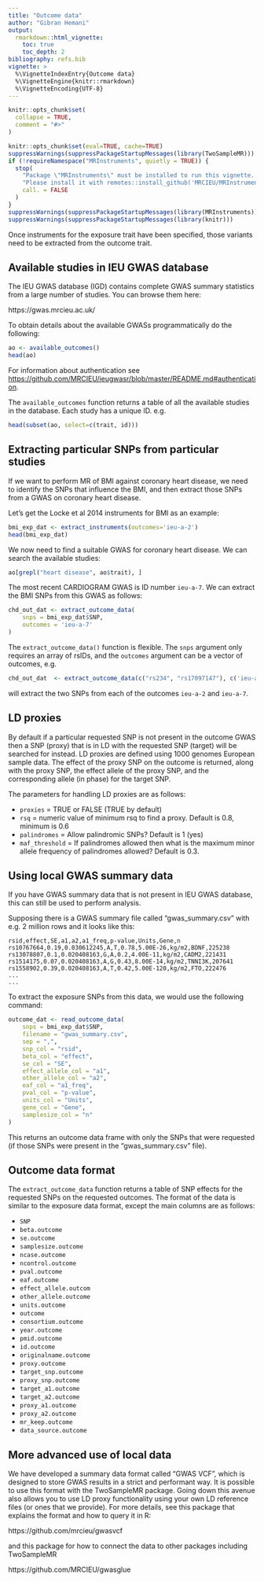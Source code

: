 ```yaml
---
title: "Outcome data"
author: "Gibran Hemani"
output:
  rmarkdown::html_vignette:
    toc: true
    toc_depth: 2
bibliography: refs.bib
vignette: >
  %\VignetteIndexEntry{Outcome data}
  %\VignetteEngine{knitr::rmarkdown}
  %\VignetteEncoding{UTF-8}
---
```


```r
knitr::opts_chunk$set(
  collapse = TRUE,
  comment = "#>"
)
```

```r
knitr::opts_chunk$set(eval=TRUE, cache=TRUE)
suppressWarnings(suppressPackageStartupMessages(library(TwoSampleMR)))
if (!requireNamespace("MRInstruments", quietly = TRUE)) {
  stop(
    "Package \"MRInstruments\" must be installed to run this vignette. ",
    "Please install it with remotes::install_github('MRCIEU/MRInstruments')",
    call. = FALSE
  )
}
suppressWarnings(suppressPackageStartupMessages(library(MRInstruments)))
suppressWarnings(suppressPackageStartupMessages(library(knitr)))
```

Once instruments for the exposure trait have been specified, those variants need to be extracted from the outcome trait. 


## Available studies in IEU GWAS database

The IEU GWAS database (IGD) contains complete GWAS summary statistics from a large number of studies. You can browse them here: 

https://gwas.mrcieu.ac.uk/

To obtain details about the available GWASs programmatically do the following:

```r
ao <- available_outcomes()
head(ao)
```

For information about authentication see [https://github.com/MRCIEU/ieugwasr/blob/master/README.md#authentication](https://github.com/MRCIEU/ieugwasr/blob/master/README.md#authentication). 

The `available_outcomes` function returns a table of all the available studies in the database. Each study has a unique ID. e.g.

```r
head(subset(ao, select=c(trait, id)))
```


## Extracting particular SNPs from particular studies

If we want to perform MR of BMI against coronary heart disease, we need to identify the SNPs that influence the BMI, and then extract those SNPs from a GWAS on coronary heart disease.

Let's get the Locke et al 2014 instruments for BMI as an example:

```r
bmi_exp_dat <- extract_instruments(outcomes='ieu-a-2')
head(bmi_exp_dat)
```

We now need to find a suitable GWAS for coronary heart disease. We can search the available studies:

```r
ao[grepl("heart disease", ao$trait), ]
```

The most recent CARDIOGRAM GWAS is ID number `ieu-a-7`. We can extract the BMI SNPs from this GWAS as follows:

```r
chd_out_dat <- extract_outcome_data(
	snps = bmi_exp_dat$SNP,
	outcomes = 'ieu-a-7'
)
```

The `extract_outcome_data()` function is flexible. The `snps` argument only requires an array of rsIDs, and the `outcomes` argument can be a vector of outcomes, e.g.
```r
chd_out_dat  <- extract_outcome_data(c("rs234", "rs17097147"), c('ieu-a-2', 'ieu-a-7'))
```
will extract the two SNPs from each of the outcomes `ieu-a-2` and `ieu-a-7`.


## LD proxies

By default if a particular requested SNP is not present in the outcome GWAS then a SNP (proxy) that is in LD with the requested SNP (target) will be searched for instead. LD proxies are defined using 1000 genomes European sample data. The effect of the proxy SNP on the outcome is returned, along with the proxy SNP, the effect allele of the proxy SNP, and the corresponding allele (in phase) for the target SNP.

The parameters for handling LD proxies are as follows:

- `proxies` = TRUE or FALSE (TRUE by default)
- `rsq` = numeric value of minimum rsq to find a proxy. Default is 0.8, minimum is 0.6
- `palindromes` = Allow palindromic SNPs? Default is 1 (yes)
- `maf_threshold` = If palindromes allowed then what is the maximum minor allele frequency of palindromes allowed? Default is 0.3.


## Using local GWAS summary data

If you have GWAS summary data that is not present in IEU GWAS database, this can still be used to perform analysis.

Supposing there is a GWAS summary file called "gwas_summary.csv" with e.g. 2 million rows and it looks like this:

```
rsid,effect,SE,a1,a2,a1_freq,p-value,Units,Gene,n
rs10767664,0.19,0.030612245,A,T,0.78,5.00E-26,kg/m2,BDNF,225238
rs13078807,0.1,0.020408163,G,A,0.2,4.00E-11,kg/m2,CADM2,221431
rs1514175,0.07,0.020408163,A,G,0.43,8.00E-14,kg/m2,TNNI3K,207641
rs1558902,0.39,0.020408163,A,T,0.42,5.00E-120,kg/m2,FTO,222476
...
...
```

To extract the exposure SNPs from this data, we would use the following command:

```r
outcome_dat <- read_outcome_data(
	snps = bmi_exp_dat$SNP,
	filename = "gwas_summary.csv",
	sep = ",",
	snp_col = "rsid",
	beta_col = "effect",
	se_col = "SE",
	effect_allele_col = "a1",
	other_allele_col = "a2",
	eaf_col = "a1_freq",
	pval_col = "p-value",
	units_col = "Units",
	gene_col = "Gene",
	samplesize_col = "n"
)
```

This returns an outcome data frame with only the SNPs that were requested (if those SNPs were present in the "gwas_summary.csv" file).


## Outcome data format

The `extract_outcome_data` function returns a table of SNP effects for the requested SNPs on the requested outcomes. The format of the data is similar to the exposure data format, except the main columns are as follows:

- `SNP`
- `beta.outcome`
- `se.outcome`
- `samplesize.outcome`
- `ncase.outcome`
- `ncontrol.outcome`
- `pval.outcome`
- `eaf.outcome`
- `effect_allele.outcom`
- `other_allele.outcome`
- `units.outcome`
- `outcome`
- `consortium.outcome`
- `year.outcome`
- `pmid.outcome`
- `id.outcome`
- `originalname.outcome`
- `proxy.outcome`
- `target_snp.outcome`
- `proxy_snp.outcome`
- `target_a1.outcome`
- `target_a2.outcome`
- `proxy_a1.outcome`
- `proxy_a2.outcome`
- `mr_keep.outcome`
- `data_source.outcome`


## More advanced use of local data

We have developed a summary data format called "GWAS VCF", which is designed to store GWAS results in a strict and performant way. It is possible to use this format with the TwoSampleMR package. Going down this avenue also allows you to use LD proxy functionality using your own LD reference files (or ones that we provide). For more details, see this package that explains the format and how to query it in R:

https://github.com/mrcieu/gwasvcf

and this package for how to connect the data to other packages including TwoSampleMR

https://github.com/MRCIEU/gwasglue
